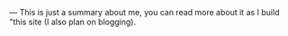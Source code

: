 <div>
    — This is just a summary about me, you can read more about it as I build
    "this site (I also plan on blogging).
</div>